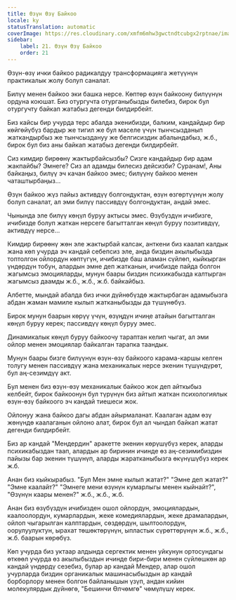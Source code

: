 ```yaml
---
title: Өзүн Өзү Байкоо
locale: ky
statusTranslation: automatic
coverImage: https://res.cloudinary.com/xmfm6mhw3gwctndtcubgx2rptnae/image/upload/v1740468922/small_cover_tratado_de_psicologia_revolucionaria_a4c0dca4e0.webp
sidebar:
    label: 21. Өзүн Өзү Байкоо
    order: 21
---
```

Өзүн-өзү ички байкоо радикалдуу трансформацияга жетүүнүн практикалык жолу болуп саналат.

Билүү менен байкоо эки башка нерсе. Көптөр өзүн байкоону билүүнүн ордуна коюшат. Биз отургучта отурганыбызды билебиз, бирок бул отургучту байкап жатабыз дегенди билдирбейт.

Биз кайсы бир учурда терс абалда экенибизди, балким, кандайдыр бир көйгөйүбүз бардыр же тигил же бул маселе үчүн тынчсызданып жаткандырбыз же тынчсыздануу же белгисиздик абалындабыз, ж.б., бирок бул биз аны байкап жатабыз дегенди билдирбейт.

Сиз кимдир бирөөнү жактырбайсызбы? Сизге кандайдыр бир адам жакпайбы? Эмнеге? Сиз ал адамды билесиз дейсизби? Суранам!, Аны байкаңыз, билүү эч качан байкоо эмес; билүүнү байкоо менен чаташтырбаңыз...

Өзүн байкоо жүз пайыз активдүү болгондуктан, өзүн өзгөртүүнүн жолу болуп саналат, ал эми билүү пассивдүү болгондуктан, андай эмес.

Чынында эле билүү көңүл буруу актысы эмес. Өзүбүздүн ичибизге, ичибизде болуп жаткан нерсеге багытталган көңүл буруу позитивдүү, активдүү нерсе...

Кимдир бирөөнү жөн эле жактырбай калсак, анткени биз каалап калдык жана көп учурда эч кандай себепсиз эле, анда биздин акылыбызда топтолгон ойлордун көптүгүн, ичибизде баш аламан сүйлөп, кыйкырган үндөрдүн тобун, алардын эмне деп жатканын, ичибизде пайда болгон жагымсыз эмоцияларды, мунун баары биздин психикабызда калтырган жагымсыз даамды ж.б., ж.б., ж.б. байкайбыз.

Албетте, мындай абалда биз ички дүйнөбүздө жактырбаган адамыбызга абдан жаман мамиле кылып жатканыбызды да түшүнөбүз.

Бирок мунун баарын көрүү үчүн, өзүңдүн ичиңе атайын багытталган көңүл буруу керек; пассивдүү көңүл буруу эмес.

Динамикалык көңүл буруу байкоочу тараптан келип чыгат, ал эми ойлор менен эмоциялар байкалган тарапка таандык.

Мунун баары бизге билүүнүн өзүн-өзү байкоого карама-каршы келген толугу менен пассивдүү жана механикалык нерсе экенин түшүндүрөт, бул аң-сезимдүү акт.

Бул менен биз өзүн-өзү механикалык байкоо жок деп айткыбыз келбейт, бирок байкоонун бул түрүнүн биз айтып жаткан психологиялык өзүн-өзү байкоого эч кандай тиешеси жок.

Ойлонуу жана байкоо дагы абдан айырмаланат. Каалаган адам өзү жөнүндө каалаганын ойлоно алат, бирок бул ал чындап байкап жатат дегенди билдирбейт.

Биз ар кандай "Мендердин" аракетте экенин көрүшүбүз керек, аларды психикабыздан таап, алардын ар биринин ичинде өз аң-сезимибиздин пайызы бар экенин түшүнүп, аларды жаратканыбызга өкүнүшүбүз керек ж.б.

Анан биз кыйкырабыз. "Бул Мен эмне кылып жатат?" "Эмне деп жатат?" "Эмне каалайт?" "Эмнеге мени өзүнүн кумарлыгы менен кыйнайт?", "Өзүнүн каары менен?" ж.б., ж.б., ж.б.

Анан биз өзүбүздүн ичибизден ошол ойлордун, эмоциялардын, каалоолордун, кумарлардын, жеке комедиялардын, жеке драмалардын, ойлоп чыгарылган калптардын, сөздөрдүн, шылтоолордун, оорулуулуктун, ырахат төшөктөрүнүн, ыпластык сүрөттөрүнүн ж.б., ж.б., ж.б. баарын көрөбүз.

Көп учурда биз уктаар алдында сергектик менен уйкунун ортосундагы өткөөл учурда өз акылыбыздын ичинде бири-бири менен сүйлөшкөн ар кандай үндөрдү сезебиз, булар ар кандай Мендер, алар ошол учурларда биздин органикалык машинасыбыздын ар кандай борборлору менен болгон байланышын үзүп, андан кийин молекулярдык дүйнөгө, "Бешинчи Өлчөмгө" чөмүлүшү керек.

